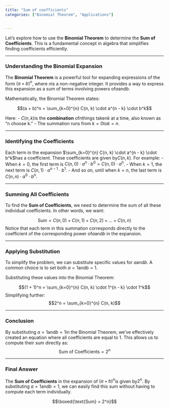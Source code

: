 ```yaml
---
title: "Sum of coefficients"
categories: ["Binomial Theorem", "Applications"]


---
```




Let's explore how to use the **Binomial Theorem** to determine the **Sum of Coefficients**. This is a fundamental concept in algebra that simplifies finding coefficients efficiently.

---

### Understanding the Binomial Expansion
The **Binomial Theorem** is a powerful tool for expanding expressions of the form $(a + b)^n$, where $n$is a non-negative integer. It provides a way to express this expansion as a sum of terms involving powers of$a$and$b$.

Mathematically, the Binomial Theorem states:

$$(a + b)^n = \sum_{k=0}^{n} C(n, k) \cdot a^{n - k} \cdot b^k$$

Here:
- $C(n, k)$is the **combination** of$n$things taken$k$ at a time, also known as "n choose k."
- The summation runs from $k = 0$to$k = n$.

---

### Identifying the Coefficients
Each term in the expansion $\sum_{k=0}^{n} C(n, k) \cdot a^{n - k} \cdot b^k$has a coefficient. These coefficients are given by$C(n, k)$. For example:
- When $k = 0$, the first term is $C(n, 0) \cdot a^n \cdot b^0 = C(n, 0) \cdot a^n$.
- When $k = 1$, the next term is $C(n, 1) \cdot a^{n - 1} \cdot b^1$.
- And so on, until when $k = n$, the last term is $C(n, n) \cdot a^0 \cdot b^n$.

---

### Summing All Coefficients
To find the **Sum of Coefficients**, we need to determine the sum of all these individual coefficients. In other words, we want:

$$\text{Sum} = C(n, 0) + C(n, 1) + C(n, 2) + \dots + C(n, n)$$Notice that each term in this summation corresponds directly to the coefficient of the corresponding power of$a$and$b$ in the expansion.

---

### Applying Substitution
To simplify the problem, we can substitute specific values for $a$and$b$. A common choice is to set both $a = 1$and$b = 1$.

Substituting these values into the Binomial Theorem:

$$(1 + 1)^n = \sum_{k=0}^{n} C(n, k) \cdot 1^{n - k} \cdot 1^k$$Simplifying further:$$2^n = \sum_{k=0}^{n} C(n, k)$$

---

### Conclusion
By substituting $a = 1$and$b = 1$in the Binomial Theorem, we've effectively created an equation where all coefficients are equal to 1. This allows us to compute their sum directly as:$$\text{Sum of Coefficients} = 2^n$$

---

### Final Answer

The **Sum of Coefficients** in the expansion of $(a + b)^n$is given by$2^n$. By substituting $a = 1$and$b = 1$, we can easily find this sum without having to compute each term individually.

$$\boxed{\text{Sum} = 2^n}$$
